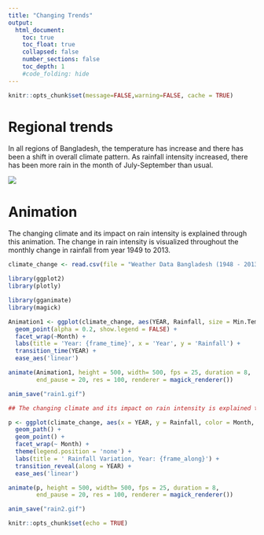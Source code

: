 ```yaml
---
title: "Changing Trends"
output:
  html_document:
    toc: true
    toc_float: true
    collapsed: false
    number_sections: false
    toc_depth: 1
    #code_folding: hide
---
```


```r
knitr::opts_chunk$set(message=FALSE,warning=FALSE, cache = TRUE)
```

# Regional trends

In all regions of Bangladesh, the temperature has increase and there has been a shift in overall climate pattern. 
As rainfall intensity increased, there has been more rain in the month of July-September than usual.  

![](images/region.png)


# Animation

The changing climate and its impact on rain intensity is explained through this animation. 
The change in rain intensity is visualized throughout the monthly change in rainfall from year 1949 to 2013. 

```r
climate_change <- read.csv(file = "Weather Data Bangladesh (1948 - 2013).csv",TRUE, sep = ",", stringsAsFactors = FALSE)

library(ggplot2)
library(plotly)

library(gganimate)
library(magick)

Animation1 <- ggplot(climate_change, aes(YEAR, Rainfall, size = Min.Temp, colour = Month, group = Month)) + 
  geom_point(alpha = 0.2, show.legend = FALSE) +
  facet_wrap(~Month) +
  labs(title = 'Year: {frame_time}', x = 'Year', y = 'Rainfall') +
  transition_time(YEAR) +
  ease_aes('linear')

animate(Animation1, height = 500, width= 500, fps = 25, duration = 8, 
        end_pause = 20, res = 100, renderer = magick_renderer())

anim_save("rain1.gif")

## The changing climate and its impact on rain intensity is explained through this animation. The change in rain intensity is visualized throughout the monthly change in rainfall from year 1949 to 2013. 

p <- ggplot(climate_change, aes(x = YEAR, y = Rainfall, color = Month, group = Month)) +
  geom_path() +
  geom_point() +
  facet_wrap(~ Month) +
  theme(legend.position = 'none') +
  labs(title = ' Rainfall Variation, Year: {frame_along}') +
  transition_reveal(along = YEAR) +
  ease_aes('linear')

animate(p, height = 500, width= 500, fps = 25, duration = 8, 
        end_pause = 20, res = 100, renderer = magick_renderer())

anim_save("rain2.gif")

knitr::opts_chunk$set(echo = TRUE)
```





